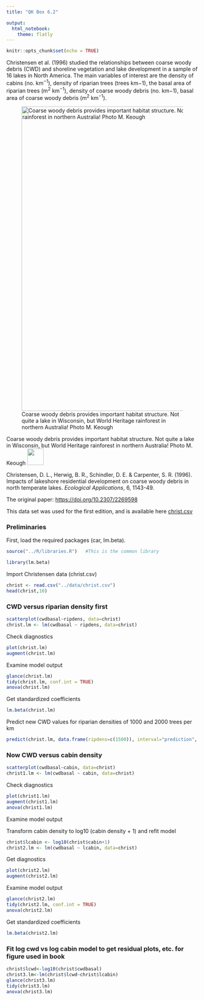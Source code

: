 ```yaml
---
title: "QK Box 6.2"

output: 
  html_notebook:
    theme: flatly
---
```


```r
knitr::opts_chunk$set(echo = TRUE)
```

Christensen et al. (1996) studied the relationships between coarse woody debris (CWD) and shoreline vegetation and lake development in a sample of 16 lakes in North America. The main variables of interest are the density of cabins (no. km^−1^), density of riparian trees (trees km−1), the basal area of riparian trees (m^2^ km^−1^), density of coarse woody debris (no. km−1), basal area of coarse woody debris (m^2^ km^−1^).

![Coarse woody debris provides important habitat structure. Not quite a lake in Wisconsin, but World Heritage rainforest in northern Australia! Photo M. Keough](../media/cwd%20qld.jpg){width="800"}

Coarse woody debris provides important habitat structure. Not quite a lake in Wisconsin, but World Heritage rainforest in northern Australia! Photo M. Keough ![](images/by-02.png){width="43"}

Christensen, D. L., Herwig, B. R., Schindler, D. E. & Carpenter, S. R. (1996). Impacts of lakeshore residential development on coarse woody debris in north temperate lakes. *Ecological Applications*, 6, 1143-49.

The original paper: <https://doi.org/10.2307/2269598>

This data set was used for the first edition, and is available here [christ.csv](../data/christ.csv)

### Preliminaries

First, load the required packages (car, lm.beta).

```r
source("../R/libraries.R")   #This is the common library

library(lm.beta)
```

Import Christensen data (christ.csv)

```r
christ <- read.csv("../data/christ.csv")
head(christ,10)

```

### CWD versus riparian density first

```r
scatterplot(cwdbasal~ripdens, data=christ)
christ.lm <- lm(cwdbasal ~ ripdens, data=christ)
```

Check diagnostics

```r
plot(christ.lm)
augment(christ.lm)
```

Examine model output

```r
glance(christ.lm)
tidy(christ.lm, conf.int = TRUE)
anova(christ.lm)
```

Get standardized coefficients

```r
lm.beta(christ.lm)
```

Predict new CWD values for riparian densities of 1000 and 2000 trees per km

```r
predict(christ.lm, data.frame(ripdens=c(1500)), interval="prediction", se=T)
```

### Now CWD versus cabin density

```r
scatterplot(cwdbasal~cabin, data=christ)
christ1.lm <- lm(cwdbasal ~ cabin, data=christ)
```

Check diagnostics

```r
plot(christ1.lm)
augment(christ1.lm)
anova(christ1.lm)

```

Examine model output

Transform cabin density to log10 (cabin density + 1) and refit model

```r
christ$lcabin <- log10(christ$cabin+1)
christ2.lm <- lm(cwdbasal ~ lcabin, data=christ)
```

Get diagnostics

```r
plot(christ2.lm)
augment(christ2.lm)
```

Examine model output

```r
glance(christ2.lm)
tidy(christ2.lm, conf.int = TRUE)
anova(christ2.lm)

```

Get standardized coefficients

```r
lm.beta(christ2.lm)
```

### Fit log cwd vs log cabin model to get residual plots, etc. for figure used in book

```r
christ$lcwd<-log10(christ$cwdbasal)
christ3.lm<-lm(christ$lcwd~christ$lcabin)
glance(christ3.lm)
tidy(christ3.lm)
anova(christ3.lm)

```
